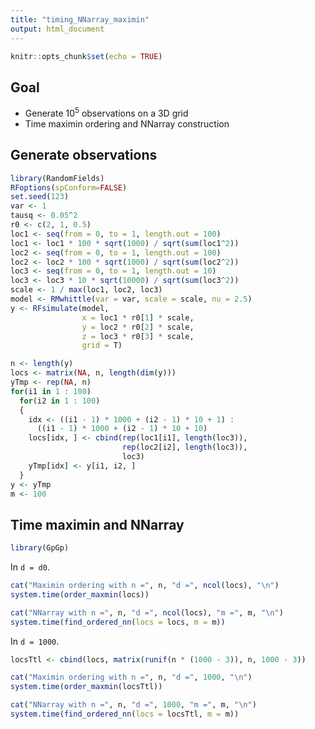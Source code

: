 ```yaml
---
title: "timing_NNarray_maximin"
output: html_document
---
```


```r
knitr::opts_chunk$set(echo = TRUE)
```

## Goal

* Generate $10^5$ observations on a 3D grid
* Time maximin ordering and NNarray construction

## Generate observations

```r
library(RandomFields)
RFoptions(spConform=FALSE)
set.seed(123)
var <- 1
tausq <- 0.05^2
r0 <- c(2, 1, 0.5)
loc1 <- seq(from = 0, to = 1, length.out = 100)
loc1 <- loc1 * 100 * sqrt(1000) / sqrt(sum(loc1^2))
loc2 <- seq(from = 0, to = 1, length.out = 100)
loc2 <- loc2 * 100 * sqrt(1000) / sqrt(sum(loc2^2))
loc3 <- seq(from = 0, to = 1, length.out = 10)
loc3 <- loc3 * 10 * sqrt(10000) / sqrt(sum(loc3^2))
scale <- 1 / max(loc1, loc2, loc3)
model <- RMwhittle(var = var, scale = scale, nu = 2.5)
y <- RFsimulate(model, 
                x = loc1 * r0[1] * scale, 
                y = loc2 * r0[2] * scale,
                z = loc3 * r0[3] * scale,
                grid = T)
```
```r
n <- length(y)
locs <- matrix(NA, n, length(dim(y)))
yTmp <- rep(NA, n)
for(i1 in 1 : 100)
  for(i2 in 1 : 100)
  {
    idx <- ((i1 - 1) * 1000 + (i2 - 1) * 10 + 1) : 
      ((i1 - 1) * 1000 + (i2 - 1) * 10 + 10) 
    locs[idx, ] <- cbind(rep(loc1[i1], length(loc3)), 
                         rep(loc2[i2], length(loc3)), 
                         loc3)
    yTmp[idx] <- y[i1, i2, ]
  }
y <- yTmp
m <- 100
```

## Time maximin and NNarray
```r
library(GpGp)
```

In `d = d0`.
```r
cat("Maximin ordering with n =", n, "d =", ncol(locs), "\n")
system.time(order_maxmin(locs))
```
```r
cat("NNarray with n =", n, "d =", ncol(locs), "m =", m, "\n")
system.time(find_ordered_nn(locs = locs, m = m))
```

In `d = 1000`.
```r
locsTtl <- cbind(locs, matrix(runif(n * (1000 - 3)), n, 1000 - 3))
```


```r
cat("Maximin ordering with n =", n, "d =", 1000, "\n")
system.time(order_maxmin(locsTtl))
```

```r
cat("NNarray with n =", n, "d =", 1000, "m =", m, "\n")
system.time(find_ordered_nn(locs = locsTtl, m = m))
```













